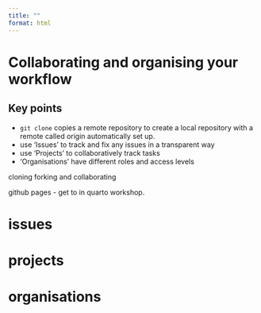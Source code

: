 ```yaml
---
title: ""
format: html
---
```


# Collaborating and organising your workflow

::: {.callout-note appearance="simple"}
# Key points
- `git clone` copies a remote repository to create a local repository with a remote called origin automatically set up.
- use 'Issues' to track and fix any issues in a transparent way
- use 'Projects' to collaboratively track tasks
- 'Organisations' have different roles and access levels
:::


cloning forking and collaborating

github pages - get to in quarto workshop.

# issues

# projects

# organisations

